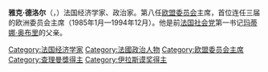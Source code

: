 {{unreferenced|time=2013-04-09T07:04:24+00:00}}
{{Infobox officeholder
| honorific-prefix = [[阁下|阁下]]
| name       = 雅克·德洛尔
| original_name = Jacques Lucien Jean Delors
| image        =
| order       = 第八
| office      = 欧盟委员会主席
| vicepresident      = [[弗兰斯·安德里森|弗兰斯·安德里森]]
| term_start      = 1985年1月7日
| term_end      = 1995年1月24日
| predecessor      = [[加斯东·托恩|加斯东·托恩]]
| successor      = [[雅克·桑特|雅克·桑特]]
| office1      = [[经济，财政和工业部长（法国|财政部长]]
| primeminister1      = [[皮埃尔·莫鲁瓦|皮埃尔·莫鲁瓦]]
| term_start1      = 1981年5月22日
| term_end1      = 1984年7月17日
| predecessor1      = [[勒内·莫诺里|勒内·莫诺里]]
| successor1      = [[皮埃尔·贝雷戈瓦|皮埃尔·贝雷戈瓦]]
| office2       = [[欧洲议会议员|欧洲议会议员]]
| term_start2      = 1979年7月1日
| term_end2      = 1981年5月25日 
| constituency2      = [[东法（欧洲议会选区|东法国]]
| birth_name       = 雅克·吕西安·吉恩·德洛尔
| birth_date      = {{birth date and age|1925|7|20|df=yes}}
| birth_place      = [[巴黎|巴黎]], [[法国|法国]]
| death_date      = 
| death_place      = 
| party      = [[社会党（法国|社会党]]
| spouse      = 玛丽·勒菲尔 (米. 1941)
| children      = [[马丁·奥布里|马丁]]
| alma_mater       = [[巴黎大学|巴黎大学]]
| religion       = [[罗马天主教|罗马天主教]]
| signature        =
}}

'''雅克·德洛尔'''（{{Lang-fr|'''Jacques Lucien Jean Delors'''}}，{{bd|1925年|7月20日|}}）法国经济学家、政治家。第八任[[欧盟委员会|欧盟委员会]]主席，首位连任三届的欧洲委员会主席（1985年1月—1994年12月）。他是前[[法国社会党|法国社会党]]第一书记[[玛蒂娜·奥布里|玛蒂娜·奥布里]]的父亲。

{{查理曼奖}}
{{伊拉斯谟奖获得者}}
{{Authority control}}

{{DEFAULTSORT:Delors, Jacques}}
[[Category:法国经济学家|Category:法国经济学家]]
[[Category:法國政治人物|Category:法國政治人物]]
[[Category:欧盟委员会主席|Category:欧盟委员会主席]]
[[Category:查理曼獎得主|Category:查理曼獎得主]]
[[Category:伊拉斯谟奖得主|Category:伊拉斯谟奖得主]]